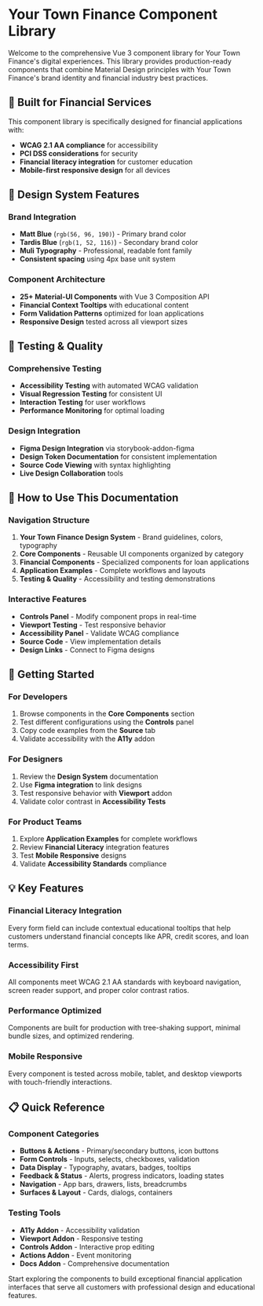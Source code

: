 
<Meta title="Welcome" />

# Your Town Finance Component Library

Welcome to the comprehensive Vue 3 component library for Your Town Finance's digital experiences. This library provides production-ready components that combine Material Design principles with Your Town Finance's brand identity and financial industry best practices.

## 🏦 Built for Financial Services

This component library is specifically designed for financial applications with:
- **WCAG 2.1 AA compliance** for accessibility
- **PCI DSS considerations** for security
- **Financial literacy integration** for customer education
- **Mobile-first responsive design** for all devices

## 🎨 Design System Features

### Brand Integration
- **Matt Blue** (`rgb(56, 96, 190)`) - Primary brand color
- **Tardis Blue** (`rgb(1, 52, 116)`) - Secondary brand color
- **Muli Typography** - Professional, readable font family
- **Consistent spacing** using 4px base unit system

### Component Architecture
- **25+ Material-UI Components** with Vue 3 Composition API
- **Financial Context Tooltips** with educational content
- **Form Validation Patterns** optimized for loan applications
- **Responsive Design** tested across all viewport sizes

## 🧪 Testing & Quality

### Comprehensive Testing
- **Accessibility Testing** with automated WCAG validation
- **Visual Regression Testing** for consistent UI
- **Interaction Testing** for user workflows
- **Performance Monitoring** for optimal loading

### Design Integration
- **Figma Design Integration** via storybook-addon-figma
- **Design Token Documentation** for consistent implementation
- **Source Code Viewing** with syntax highlighting
- **Live Design Collaboration** tools

## 📖 How to Use This Documentation

### Navigation Structure
1. **Your Town Finance Design System** - Brand guidelines, colors, typography
2. **Core Components** - Reusable UI components organized by category
3. **Financial Components** - Specialized components for loan applications
4. **Application Examples** - Complete workflows and layouts
5. **Testing & Quality** - Accessibility and testing demonstrations

### Interactive Features
- **Controls Panel** - Modify component props in real-time
- **Viewport Testing** - Test responsive behavior
- **Accessibility Panel** - Validate WCAG compliance
- **Source Code** - View implementation details
- **Design Links** - Connect to Figma designs

## 🚀 Getting Started

### For Developers
1. Browse components in the **Core Components** section
2. Test different configurations using the **Controls** panel
3. Copy code examples from the **Source** tab
4. Validate accessibility with the **A11y** addon

### For Designers
1. Review the **Design System** documentation
2. Use **Figma integration** to link designs
3. Test responsive behavior with **Viewport** addon
4. Validate color contrast in **Accessibility Tests**

### For Product Teams
1. Explore **Application Examples** for complete workflows
2. Review **Financial Literacy** integration features
3. Test **Mobile Responsive** designs
4. Validate **Accessibility Standards** compliance

## 💡 Key Features

### Financial Literacy Integration
Every form field can include contextual educational tooltips that help customers understand financial concepts like APR, credit scores, and loan terms.

### Accessibility First
All components meet WCAG 2.1 AA standards with keyboard navigation, screen reader support, and proper color contrast ratios.

### Performance Optimized
Components are built for production with tree-shaking support, minimal bundle sizes, and optimized rendering.

### Mobile Responsive
Every component is tested across mobile, tablet, and desktop viewports with touch-friendly interactions.

## 📋 Quick Reference

### Component Categories
- **Buttons & Actions** - Primary/secondary buttons, icon buttons
- **Form Controls** - Inputs, selects, checkboxes, validation
- **Data Display** - Typography, avatars, badges, tooltips
- **Feedback & Status** - Alerts, progress indicators, loading states
- **Navigation** - App bars, drawers, lists, breadcrumbs
- **Surfaces & Layout** - Cards, dialogs, containers

### Testing Tools
- **A11y Addon** - Accessibility validation
- **Viewport Addon** - Responsive testing
- **Controls Addon** - Interactive prop editing
- **Actions Addon** - Event monitoring
- **Docs Addon** - Comprehensive documentation

Start exploring the components to build exceptional financial application interfaces that serve all customers with professional design and educational features.